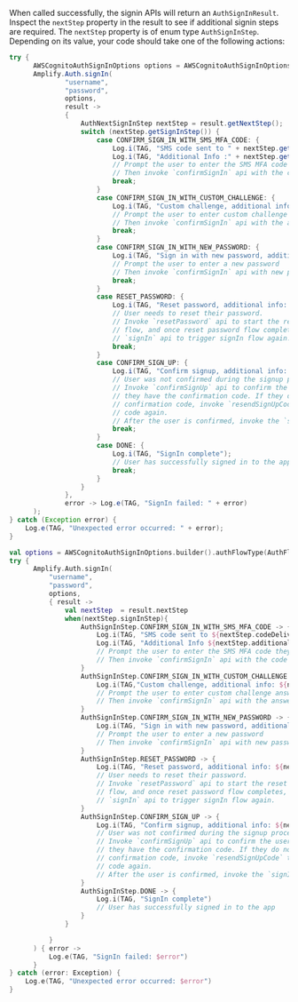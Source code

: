 
When called successfully, the signin APIs will return an `AuthSignInResult`. Inspect the `nextStep` property in the result to see if additional signin steps are required.
The `nextStep` property is of enum type `AuthSignInStep`. Depending on its value, your code should take one of the following actions:

<BlockSwitcher>

<Block name="Java">

```java
try {
      AWSCognitoAuthSignInOptions options = AWSCognitoAuthSignInOptions.builder().authFlowType(AuthFlowType.USER_SRP_AUTH).build();
      Amplify.Auth.signIn(
              "username",
              "password",
              options,
              result ->
              {
                  AuthNextSignInStep nextStep = result.getNextStep();
                  switch (nextStep.getSignInStep()) {
                      case CONFIRM_SIGN_IN_WITH_SMS_MFA_CODE: {
                          Log.i(TAG, "SMS code sent to " + nextStep.getCodeDeliveryDetails().getDestination());
                          Log.i(TAG, "Additional Info :" + nextStep.getAdditionalInfo());
                          // Prompt the user to enter the SMS MFA code they received
                          // Then invoke `confirmSignIn` api with the code
                          break;
                      }
                      case CONFIRM_SIGN_IN_WITH_CUSTOM_CHALLENGE: {
                          Log.i(TAG, "Custom challenge, additional info: " + nextStep.getAdditionalInfo());
                          // Prompt the user to enter custom challenge answer
                          // Then invoke `confirmSignIn` api with the answer
                          break;
                      }
                      case CONFIRM_SIGN_IN_WITH_NEW_PASSWORD: {
                          Log.i(TAG, "Sign in with new password, additional info: " + nextStep.getAdditionalInfo());
                          // Prompt the user to enter a new password
                          // Then invoke `confirmSignIn` api with new password
                          break;
                      }
                      case RESET_PASSWORD: {
                          Log.i(TAG, "Reset password, additional info: " + nextStep.getAdditionalInfo());
                          // User needs to reset their password.
                          // Invoke `resetPassword` api to start the reset password
                          // flow, and once reset password flow completes, invoke
                          // `signIn` api to trigger signIn flow again.
                          break;
                      }
                      case CONFIRM_SIGN_UP: {
                          Log.i(TAG, "Confirm signup, additional info: " + nextStep.getAdditionalInfo());
                          // User was not confirmed during the signup process.
                          // Invoke `confirmSignUp` api to confirm the user if
                          // they have the confirmation code. If they do not have the
                          // confirmation code, invoke `resendSignUpCode` to send the
                          // code again.
                          // After the user is confirmed, invoke the `signIn` api again.
                          break;
                      }
                      case DONE: {
                          Log.i(TAG, "SignIn complete");
                          // User has successfully signed in to the app
                          break;
                      }
                  }
              },
              error -> Log.e(TAG, "SignIn failed: " + error)
      );
} catch (Exception error) {
    Log.e(TAG, "Unexpected error occurred: " + error);
}
```

</Block>

<Block name="Kotlin">

```kotlin
val options = AWSCognitoAuthSignInOptions.builder().authFlowType(AuthFlowType.USER_SRP_AUTH).build()
try {
      Amplify.Auth.signIn(
          "username",
          "password",
          options,
          { result ->
              val nextStep  = result.nextStep
              when(nextStep.signInStep){
                  AuthSignInStep.CONFIRM_SIGN_IN_WITH_SMS_MFA_CODE -> {
                      Log.i(TAG, "SMS code sent to ${nextStep.codeDeliveryDetails?.destination}")
                      Log.i(TAG, "Additional Info ${nextStep.additionalInfo}")
                      // Prompt the user to enter the SMS MFA code they received
                      // Then invoke `confirmSignIn` api with the code
                  }
                  AuthSignInStep.CONFIRM_SIGN_IN_WITH_CUSTOM_CHALLENGE -> {
                      Log.i(TAG,"Custom challenge, additional info: ${nextStep.additionalInfo}")
                      // Prompt the user to enter custom challenge answer
                      // Then invoke `confirmSignIn` api with the answer
                  }
                  AuthSignInStep.CONFIRM_SIGN_IN_WITH_NEW_PASSWORD -> {
                      Log.i(TAG, "Sign in with new password, additional info: ${nextStep.additionalInfo}")
                      // Prompt the user to enter a new password
                      // Then invoke `confirmSignIn` api with new password
                  }
                  AuthSignInStep.RESET_PASSWORD -> {
                      Log.i(TAG, "Reset password, additional info: ${nextStep.additionalInfo}")
                      // User needs to reset their password.
                      // Invoke `resetPassword` api to start the reset password
                      // flow, and once reset password flow completes, invoke
                      // `signIn` api to trigger signIn flow again.
                  }
                  AuthSignInStep.CONFIRM_SIGN_UP -> {
                      Log.i(TAG, "Confirm signup, additional info: ${nextStep.additionalInfo}")
                      // User was not confirmed during the signup process.
                      // Invoke `confirmSignUp` api to confirm the user if
                      // they have the confirmation code. If they do not have the
                      // confirmation code, invoke `resendSignUpCode` to send the
                      // code again.
                      // After the user is confirmed, invoke the `signIn` api again.
                  }
                  AuthSignInStep.DONE -> {
                      Log.i(TAG, "SignIn complete")
                      // User has successfully signed in to the app
                  }
              }

          }
      ) { error ->
          Log.e(TAG, "SignIn failed: $error")
      }
} catch (error: Exception) {
    Log.e(TAG, "Unexpected error occurred: $error")
}
```

</Block>

</BlockSwitcher>
